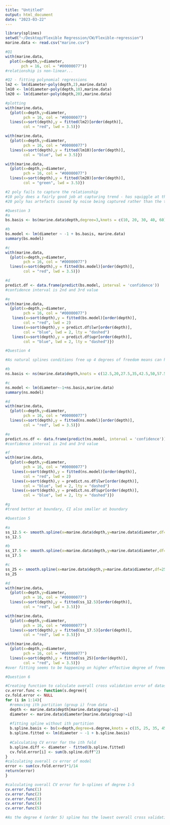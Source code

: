 ```yaml
---
title: "Untitled"
output: html_document
date: "2023-03-22"
---
```

```r
library(splines)
setwd("~/Desktop/Flexible Regression/CW/Flexible-regression")
marine.data <- read.csv("marine.csv")
```

```r
#Q1
with(marine.data,
  plot(x=depth,y=diameter,
       pch = 16, col = "#00000077"))
#relationship is non-linear...
```

```r
#Q2 - fitting polynomial regressions
lm2 <- lm(diameter~poly(depth,2),marine.data)
lm10 <- lm(diameter~poly(depth,10),marine.data)
lm20 <- lm(diameter~poly(depth,20),marine.data)

#plotting
with(marine.data,
  {plot(x=depth,y=diameter,
        pch = 16, col = "#00000077")
  lines(x=sort(depth),y = fitted(lm2)[order(depth)],
        col = "red", lwd = 3.5)})

with(marine.data,
  {plot(x=depth,y=diameter,
        pch = 16, col = "#00000077")
  lines(x=sort(depth),y = fitted(lm10)[order(depth)],
        col = "blue", lwd = 3.5)})

with(marine.data,
  {plot(x=depth,y=diameter,
        pch = 16, col = "#00000077")
  lines(x=sort(depth),y = fitted(lm20)[order(depth)],
        col = "green", lwd = 3.5)})

#2 poly fails to capture the relationship 
#10 poly does a fairly good job at capturing trend - has squiggle at the end
#20 poly has artefacts caused by noise being captured rather than the trend (at start and end see the squiggles) - runges phenomenem?
```

```r
#Question 3
#a
bs.basis <- bs(marine.data$depth,degree=3,knots = c(10, 20, 30, 40, 60),intercept=T)

#b
bs.model <- lm(diameter ~ -1 + bs.basis, marine.data)
summary(bs.model)

#c
with(marine.data,
  {plot(x=depth,y=diameter,
        pch = 16, col = "#00000077")
  lines(x=sort(depth),y = fitted(bs.model)[order(depth)],
        col = "red", lwd = 3.5)})

#d
predict.df <- data.frame(predict(bs.model, interval = 'confidence'))
#confidence interval is 2nd and 3rd value

#e
with(marine.data,
  {plot(x=depth,y=diameter,
        pch = 16, col = "#00000077")
   lines(x=sort(depth),y = fitted(bs.model)[order(depth)],
        col = "red", lwd = 2)
   lines(x=sort(depth),y = predict.df$lwr[order(depth)],
        col = "blue", lwd = 2, lty = "dashed")
   lines(x=sort(depth),y = predict.df$upr[order(depth)],
        col = "blue", lwd = 2, lty = "dashed")})

```

```r
#Question 4

#As natural splines conditions free up 4 degrees of freedom means can have 4 more knots thus 2 boundary knots and 7 internal knots to maintain the same degree of freedom as the b-spline which had 5 knots

#b
ns.basis <- ns(marine.data$depth,knots = c(12.5,20,27.5,35,42.5,50,57.5),intercept=T,Boundary.knots = c(5,65))

#c
ns.model <- lm(diameter~-1+ns.basis,marine.data)
summary(ns.model)

#d
with(marine.data,
  {plot(x=depth,y=diameter,
        pch = 16, col = "#00000077")
  lines(x=sort(depth),y = fitted(ns.model)[order(depth)],
        col = "red", lwd = 3.5)})

#e
predict.ns.df <- data.frame(predict(ns.model, interval = 'confidence'))
#confidence interval is 2nd and 3rd value

#f
with(marine.data,
  {plot(x=depth,y=diameter,
        pch = 16, col = "#00000077")
   lines(x=sort(depth),y = fitted(ns.model)[order(depth)],
        col = "red", lwd = 2)
   lines(x=sort(depth),y = predict.ns.df$lwr[order(depth)],
        col = "blue", lwd = 2, lty = "dashed")
   lines(x=sort(depth),y = predict.ns.df$upr[order(depth)],
        col = "blue", lwd = 2, lty = "dashed")})

#g
#trend better at boundary, CI also smaller at boundary
```

```r
#Question 5

#a
ss_12.5 <- smooth.spline(x=marine.data$depth,y=marine.data$diameter,df=12.5)
ss_12.5

#b
ss_17.5 <- smooth.spline(x=marine.data$depth,y=marine.data$diameter,df=17.5)
ss_17.5

#c
ss_25 <- smooth.spline(x=marine.data$depth,y=marine.data$diameter,df=25)
ss_25

#d
with(marine.data,
  {plot(x=depth,y=diameter,
        pch = 16, col = "#00000077")
  lines(x=sort(depth),y = fitted(ss_12.5)[order(depth)],
        col = "red", lwd = 3.5)})

with(marine.data,
  {plot(x=depth,y=diameter,
        pch = 16, col = "#00000077")
  lines(x=sort(depth),y = fitted(ss_17.5)[order(depth)],
        col = "red", lwd = 3.5)})

with(marine.data,
  {plot(x=depth,y=diameter,
        pch = 16, col = "#00000077")
  lines(x=sort(depth),y = fitted(ss_25)[order(depth)],
        col = "red", lwd = 3.5)})
#over fitting seems to be happening on higher effective degree of freedom smoothing spines with noise being added to (seen by the pertubations)
```

```r
#Question 6

#Creating function to calculate overall cross validation error of dataset using 14 folds defined by group variable with input s.degree used to choose the splines degree 
cv.error.func <- function(s.degree){
cv.fold.error <- NULL
for (i in 1:14){
  #removing ith partition (group i) from data
  depth <- marine.data$depth[marine.data$group!=i]
  diameter <- marine.data$diameter[marine.data$group!=i]
  
  #fitting spline without ith partition
  b.spline.basis <- bs(x=depth,degree=s.degree,knots = c(15, 25, 35, 45, 55),intercept=T)
  b.spline.fitted <- lm(diameter ~ -1 + b.spline.basis)
  
  #Calculating CV error for the ith fold
  b.spline.diff <- diameter - fitted(b.spline.fitted)
  cv.fold.error[i] <- sum(b.spline.diff^2)
}
#calculating overall cv error of model
error <- sum(cv.fold.error)*1/14
return(error)
}

#calculating overall CV error for b-splines of degree 1-5
cv.error.func(1)
cv.error.func(2)
cv.error.func(3)
cv.error.func(4)
cv.error.func(5)

#As the degree 4 (order 5) spline has the lowest overall cross validation error of 165.896 this is the polynomial degree that should be selected
```

